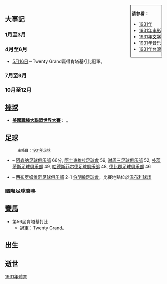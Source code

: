 {{Unreferenced|time=2022-01-10T03:15:57+00:00}}
{{YearTopicTOC|1931|体育}}
<div style="float:right; border:1px; border-style:solid; padding:2px"> 
'''请参看：'''
* [[1931年|1931年]]
* [[1931年电影|1931年电影]]
* [[1931年文学|1931年文学]]
* [[1931年音乐|1931年音乐]]
* [[1931年台灣|1931年台灣]]
</div>

== 大事記 ==
=== 1月至3月 ===
===4月至6月===
*[[5月16日|5月16日]]－Twenty Grand贏得肯塔基打比冠軍。 

=== 7月至9月 ===

=== 10月至12月 ===

== [[棒球|棒球]] ==
*'''[[美國職棒大聯盟|美國職棒大聯盟]][[1931年世界大賽|世界大賽]]'''：<!-- 以總局數比擊敗 -->。

== [[足球|足球]] ==
:<small>主條目：[[1931年足球|1931年足球]]</small>
* {{link-en|1930–31足球聯賽|1930–31 Football League}} – [[阿森纳足球俱乐部|阿森纳足球俱乐部]] 66分, [[阿士東維拉足球會|阿士東維拉足球會]] 59, [[谢周三足球俱乐部|谢周三足球俱乐部]] 52, [[朴茨茅斯足球俱乐部|朴茨茅斯足球俱乐部]] 49, [[哈德斯菲尔德足球俱乐部|哈德斯菲尔德足球俱乐部]] 48, [[德比郡足球俱乐部|德比郡足球俱乐部]] 46
* {{link-en|1931年足總杯決賽|1931 FA Cup Final}} – [[西布罗姆维奇足球俱乐部|西布罗姆维奇足球俱乐部]] 2–1 [[伯明翰足球會|伯明翰足球會]]，比賽地點位於[[温布利球场_(1923年)|温布利球场]]
=== 國際足球賽事 ===

== [[賽馬|賽馬]] ==
*第56屆肯塔基打比 
**冠軍：Twenty Grand。

== 出生 ==

== 逝世 ==

[[Category:1931年體育|]]